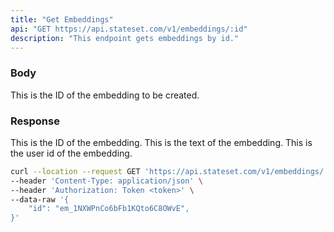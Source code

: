 ```yaml
---
title: "Get Embeddings"
api: "GET https://api.stateset.com/v1/embeddings/:id"
description: "This endpoint gets embeddings by id."
---
```


### Body

<ParamField body="id" type="string">
  This is the ID of the embedding to be created.
</ParamField>

### Response

<ResponseField name="id" type="string">
  This is the ID of the embedding.
</ResponseField>

<ResponseField name="knowledge" type="string">
 This is the text of the embedding.
</ResponseField>

<ResponseField name="user_id" type="string">
 This is the user id of the embedding.
</ResponseField>



<RequestExample>

```bash cURL
curl --location --request GET 'https://api.stateset.com/v1/embeddings/:id' \
--header 'Content-Type: application/json' \
--header 'Authorization: Token <token>' \
--data-raw '{
    "id": "em_1NXWPnCo6bFb1KQto6C8OWvE",
}'
```